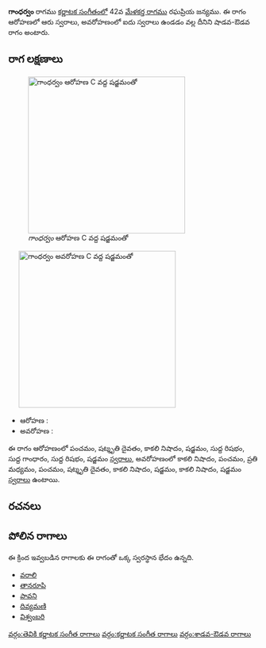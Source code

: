 {{Infobox ragam
	| name          	= గాంధర్వం
	| synonym	    	= 
	| mela          	= 
	| chakra        	= 
	| janaka        	= 
	| type          	= శాడవ-ఔడవ
	| arohanam      	= {{svaraC|P|D3|N3|S|R1|G1|R1|S'}} 
	| avarohanam    	= {{svaraC|N3|P|M2|P|D3|N3|S|N3|S}}
	| jeeva         	=
	| chhaya        	=
	| nyasa         	=
	| vishesha      	= 
	| equivalent  		= 
}}
{{కర్ణాటక సంగీత రాగాలు}}
'''గాంధర్వం''' రాగము [[కర్ణాటక సంగీతం]]లో 42వ [[మేళకర్త రాగము]] రఘప్రియ జన్యము.  ఈ రాగం ఆరోహణలో ఆరు స్వరాలు, అవరోహణంలో ఐదు స్వరాలు ఉండడం వల్ల దీనిని షాడవ-ఔడవ రాగం అంటారు.


==రాగ లక్షణాలు==
[[Image:gandharvam_ar_kb2wiki.png|thumb|right|316px|''గాంధర్వం'' ఆరోహణ C వద్ద షడ్జమంతో]]
	[[Image:gandharvam_av_kb2wiki.png|thumb|right|316px|''గాంధర్వం'' అవరోహణ C వద్ద షడ్జమంతో]]

* ఆరోహణ : {{svaraC|P|D3|N3|S|R1|G1|R1|S'}} 
* అవరోహణ : {{svaraC|N3|P|M2|P|D3|N3|S|N3|S}}

ఈ రాగం ఆరోహణంలో పంచమం, షట్శృతి దైవతం, కాకలి  నిషాదం, షడ్జమం, సుద్ద  రిషభం, సుద్ద  గాంధారం, సుద్ద  రిషభం, షడ్జమం [[స్వరాలు]], అవరోహణంలో కాకలి  నిషాదం, పంచమం, ప్రతి మధ్యమం, పంచమం, షట్శృతి దైవతం, కాకలి  నిషాదం, షడ్జమం, కాకలి  నిషాదం, షడ్జమం [[స్వరాలు]] ఉంటాయి.

==రచనలు==



==పోలిన రాగాలు==
ఈ క్రింద ఇవ్వబడిన రాగాలకు ఈ రాగంతో ఒక్క స్వరస్థాన భేదం ఉన్నది.
* [[వరాలి]]
* [[తానరూపి]]
* [[పావని]]
* [[దివ్యమణి]]
* [[విశ్వంబరి]]



[[వర్గం:తెవికి కర్ణాటక సంగీత రాగాలు]]
[[వర్గం:కర్ణాటక సంగీత రాగాలు]]
[[వర్గం:శాడవ-ఔడవ రాగాలు]]